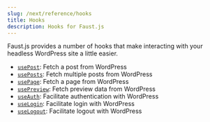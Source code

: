 ```yaml
---
slug: /next/reference/hooks
title: Hooks
description: Hooks for Faust.js
---
```


Faust.js provides a number of hooks that make interacting with your headless WordPress site a little easier.

- [`usePost`](/docs/next/reference/hooks/usePost): Fetch a post from WordPress
- [`usePosts`](/docs/next/reference/hooks/usePosts): Fetch multiple posts from WordPress
- [`usePage`](/docs/next/reference/hooks/usePage): Fetch a page from WordPress
- [`usePreview`](/docs/next/reference/hooks/usePreview): Fetch preview data from WordPress
- [`useAuth`](/docs/next/reference/hooks/useAuth): Facilitate authentication with WordPress
- [`useLogin`](/docs/next/reference/hooks/useLogin): Facilitate login with WordPress
- [`useLogout`](/docs/next/reference/hooks/useLogout): Facilitate logout with WordPress
